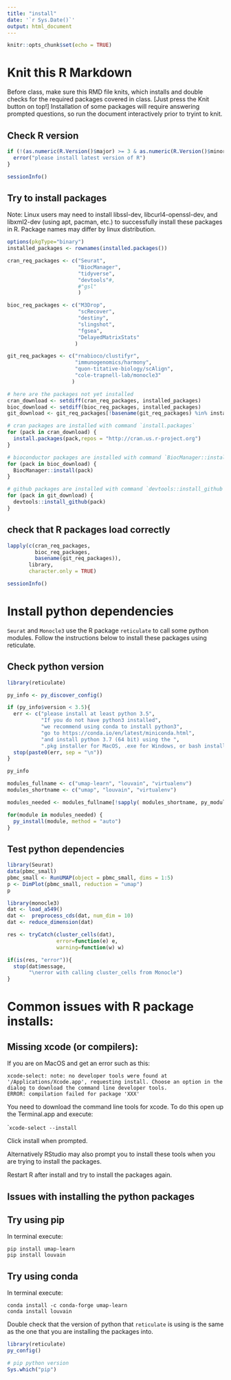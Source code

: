 ```yaml
---
title: "install"
date: '`r Sys.Date()`'
output: html_document
---
```


```r
knitr::opts_chunk$set(echo = TRUE)
```


# Knit this R Markdown

Before class, make sure this RMD file knits, which installs and double checks for the required packages covered in class. [Just press the Knit button on top!] Installation of some packages will require answering prompted questions, so run the document interactively prior to tryint to knit.  


## Check R version
```r
if (!(as.numeric(R.Version()$major) >= 3 & as.numeric(R.Version()$minor >= 6))) {
  error("please install latest version of R")
}

sessionInfo()
```

## Try to install packages

Note: Linux users may need to install libssl-dev, libcurl4-openssl-dev, and libxml2-dev (using apt, pacman, etc.) to successfully install these packages in R. Package names may differ by linux distribution.

```r
options(pkgType="binary")
installed_packages <- rownames(installed.packages())

cran_req_packages <- c("Seurat", 
                       "BiocManager", 
                       "tidyverse", 
                       "devtools"#,
                       #"gsl"
                       )

bioc_req_packages <- c("M3Drop",
                       "scRecover",
                       "destiny",
                       "slingshot",
                       "fgsea",
                       "DelayedMatrixStats"
                      )

git_req_packages <- c("rnabioco/clustifyr",
                      "immunogenomics/harmony",
                      "quon-titative-biology/scAlign",
                      "cole-trapnell-lab/monocle3"
                     )

# here are the packages not yet installed
cran_download <- setdiff(cran_req_packages, installed_packages)
bioc_download <- setdiff(bioc_req_packages, installed_packages)
git_download <- git_req_packages[!basename(git_req_packages) %in% installed_packages]

# cran packages are installed with command `install.packages`
for (pack in cran_download) {
  install.packages(pack,repos = "http://cran.us.r-project.org")
}

# bioconductor packages are installed with command `BiocManager::install`
for (pack in bioc_download) {
  BiocManager::install(pack)
}

# github packages are installed with command `devtools::install_github`
for (pack in git_download) {
  devtools::install_github(pack)
}
```

## check that R packages load correctly

```r
lapply(c(cran_req_packages, 
         bioc_req_packages, 
         basename(git_req_packages)), 
       library,
       character.only = TRUE)

sessionInfo()
```



# Install python dependencies

`Seurat` and `Monocle3` use the R package `reticulate` to call some python modules. Follow the instructions below to install these packages using reticulate.

## Check python version

```r
library(reticulate)

py_info <- py_discover_config()

if (py_info$version < 3.5){
  err <- c("please install at least python 3.5",
           "If you do not have python3 installed",
           "we recommend using conda to install python3",
           "go to https://conda.io/en/latest/miniconda.html", 
           "and install python 3.7 (64 bit) using the ",
           ".pkg installer for MacOS, .exe for Windows, or bash installer for linux")
  stop(paste0(err, sep = "\n"))
}

py_info
```

```r
modules_fullname <- c("umap-learn", "louvain", "virtualenv")
modules_shortname <- c("umap", "louvain", "virtualenv")

modules_needed <- modules_fullname[!sapply( modules_shortname, py_module_available)]

for(module in modules_needed) {
  py_install(module, method = "auto")
}

```

## Test python dependencies

```r
library(Seurat)
data(pbmc_small)
pbmc_small <- RunUMAP(object = pbmc_small, dims = 1:5)
p <- DimPlot(pbmc_small, reduction = "umap")
p
```

```r
library(monocle3)
dat <- load_a549()
dat <-  preprocess_cds(dat, num_dim = 10)
dat <- reduce_dimension(dat)

res <- tryCatch(cluster_cells(dat), 
                error=function(e) e, 
                warning=function(w) w)

if(is(res, "error")){
  stop(dat$message, 
       "\nerror with calling cluster_cells from Monocle")
}
```




# Common issues with R package installs:

## Missing xcode (or compilers):

If you are on MacOS and get an error such as this:
```
xcode-select: note: no developer tools were found at '/Applications/Xcode.app', requesting install. Choose an option in the dialog to download the command line developer tools.
ERROR: compilation failed for package 'XXX'
```

You need to download the command line tools for xcode. To do this open up the Terminal.app
and execute:

````
xcode-select --install
```

Click install when prompted. 

Alternatively RStudio may also prompt you to install these tools when you are trying to install the packages. 

Restart R after install and try to install the packages again. 


## Issues with installing the python packages

## Try using pip

In terminal execute:
```
pip install umap-learn
pip install louvain
```

## Try using conda

In terminal execute:
```
conda install -c conda-forge umap-learn
conda install louvain
```

Double check that the version of python that `reticulate` is using is the same as the 
one that you are installing the packages into. 

```r
library(reticulate)
py_config()
```


```r
# pip python version
Sys.which("pip")
```

